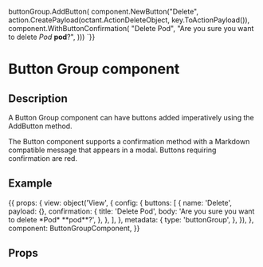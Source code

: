 
buttonGroup.AddButton(
    component.NewButton("Delete",
      action.CreatePayload(octant.ActionDeleteObject, key.ToActionPayload()),
      component.WithButtonConfirmation(
        "Delete Pod",
        "Are you sure you want to delete *Pod* **pod**?",
      )))
`}}

<h1>Button Group component</h1>
<h2>Description</h2>

<p>A Button Group component can have buttons added imperatively using the AddButton method.</p>
<p>The Button component supports a confirmation method with a Markdown compatible message that appears in a modal.
Buttons requiring confirmation are red.</p>

<h2>Example</h2>

<Meta title="Components/Button Group" component={ButtonGroupComponent} />

<Canvas withToolbar>
  <Story name="ButtonGroup component" parameters={{ docs: buttonDocs }} height="150px" >
  {{
      props: {
        view:  object('View', {
          config: {
            buttons: [
              {
                name: 'Delete',
                payload: {},
                confirmation: {
                  title: 'Delete Pod',
                  body: 'Are you sure you want to delete *Pod* **pod**?',
                },
              },
            ],
          },
          metadata: {
            type: 'buttonGroup',
          },
      }),
      },
      component: ButtonGroupComponent,
      }}
  </Story>
</Canvas>

<h2>Props</h2>
<ArgsTable of={ButtonGroupComponent} />
